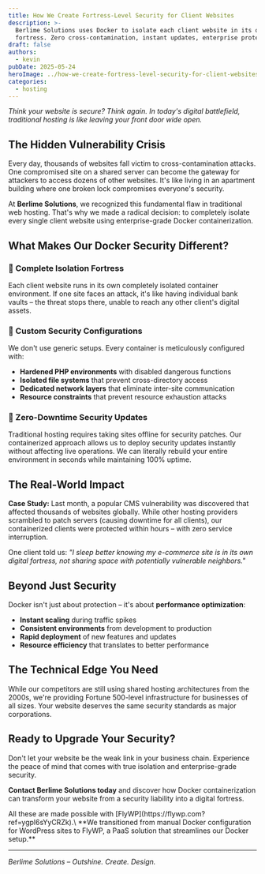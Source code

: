 ```yaml
---
title: How We Create Fortress-Level Security for Client Websites
description: >-
  Berlime Solutions uses Docker to isolate each client website in its own secure
  fortress. Zero cross-contamination, instant updates, enterprise protection.
draft: false
authors:
  - kevin
pubDate: 2025-05-24
heroImage: ../how-we-create-fortress-level-security-for-client-websites/heroImage.jpg
categories:
  - hosting
---
```

*Think your website is secure? Think again. In today's digital battlefield, traditional hosting is like leaving your front door wide open.*

## The Hidden Vulnerability Crisis

Every day, thousands of websites fall victim to cross-contamination attacks. One compromised site on a shared server can become the gateway for attackers to access dozens of other websites. It's like living in an apartment building where one broken lock compromises everyone's security.

At **Berlime Solutions**, we recognized this fundamental flaw in traditional web hosting. That's why we made a radical decision: to completely isolate every single client website using enterprise-grade Docker containerization.

## What Makes Our Docker Security Different?

### 🏰 Complete Isolation Fortress

Each client website runs in its own completely isolated container environment. If one site faces an attack, it's like having individual bank vaults – the threat stops there, unable to reach any other client's digital assets.

### 🔧 Custom Security Configurations

We don't use generic setups. Every container is meticulously configured with:

* **Hardened PHP environments** with disabled dangerous functions
* **Isolated file systems** that prevent cross-directory access
* **Dedicated network layers** that eliminate inter-site communication
* **Resource constraints** that prevent resource exhaustion attacks

### 🚀 Zero-Downtime Security Updates

Traditional hosting requires taking sites offline for security patches. Our containerized approach allows us to deploy security updates instantly without affecting live operations. We can literally rebuild your entire environment in seconds while maintaining 100% uptime.

## The Real-World Impact

**Case Study:** Last month, a popular CMS vulnerability was discovered that affected thousands of websites globally. While other hosting providers scrambled to patch servers (causing downtime for all clients), our containerized clients were protected within hours – with zero service interruption.

One client told us: *"I sleep better knowing my e-commerce site is in its own digital fortress, not sharing space with potentially vulnerable neighbors."*

## Beyond Just Security

Docker isn't just about protection – it's about **performance optimization**:

* **Instant scaling** during traffic spikes
* **Consistent environments** from development to production
* **Rapid deployment** of new features and updates
* **Resource efficiency** that translates to better performance

## The Technical Edge You Need

While our competitors are still using shared hosting architectures from the 2000s, we're providing Fortune 500-level infrastructure for businesses of all sizes. Your website deserves the same security standards as major corporations.

## Ready to Upgrade Your Security?

Don't let your website be the weak link in your business chain. Experience the peace of mind that comes with true isolation and enterprise-grade security.

**Contact Berlime Solutions today** and discover how Docker containerization can transform your website from a security liability into a digital fortress.



<Admonition variant="info">
  All these are made possible with [FlyWP](https://flywp.com?ref=ygpl6sYyCRZk).\
  **We transitioned from manual Docker configuration for WordPress sites to FlyWP, a PaaS solution that streamlines our Docker setup.**

</Admonition>

---

*Berlime Solutions – Outshine. Create. Design.*
